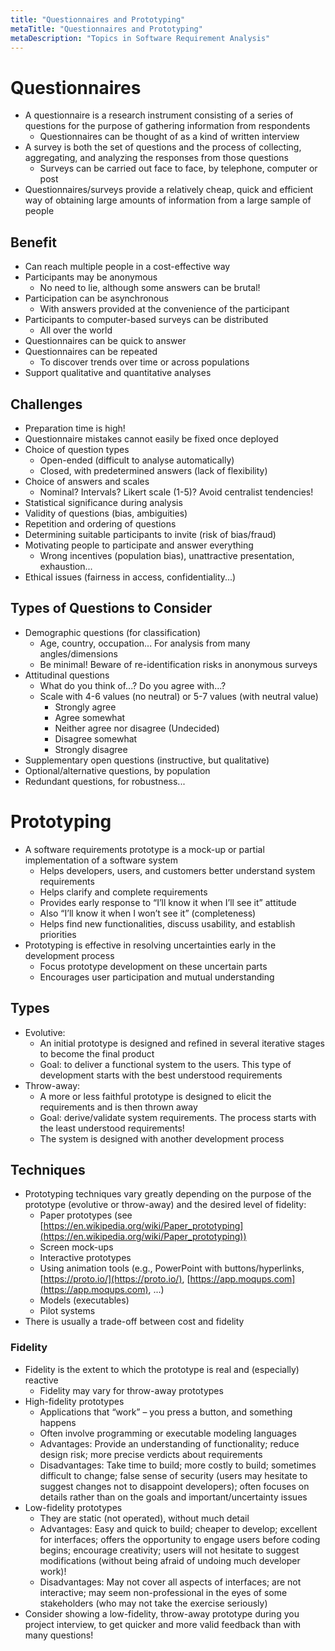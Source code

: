 ```yaml
---
title: "Questionnaires and Prototyping"
metaTitle: "Questionnaires and Prototyping"
metaDescription: "Topics in Software Requirement Analysis"
---
```


# Questionnaires

- A questionnaire is a research instrument consisting of a series of questions for the purpose of gathering information from respondents
    - Questionnaires can be thought of as a kind of written interview 
- A survey is both the set of questions and the process of collecting, aggregating, and analyzing the responses from those questions
    - Surveys can be carried out face to face, by telephone, computer or post
- Questionnaires/surveys provide a relatively cheap, quick and efficient way of obtaining large amounts of information from a large sample of people

## Benefit

- Can reach multiple people in a cost-effective way
- Participants may be anonymous
    - No need to lie, although some answers can be brutal!
- Participation can be asynchronous
    - With answers provided at the convenience of the participant
- Participants to computer-based surveys can be distributed
    - All over the world
- Questionnaires can be quick to answer
- Questionnaires can be repeated
    - To discover trends over time or across populations
- Support qualitative and quantitative analyses

## Challenges

- Preparation time is high!
- Questionnaire mistakes cannot easily be fixed once deployed
- Choice of question types
    - Open-ended (difficult to analyse automatically)
    - Closed, with predetermined answers (lack of flexibility)
- Choice of answers and scales
    - Nominal? Intervals? Likert scale (1-5)? Avoid centralist tendencies!
- Statistical significance during analysis
- Validity of questions (bias, ambiguities)
- Repetition and ordering of questions
- Determining suitable participants to invite (risk of bias/fraud)
- Motivating people to participate and answer everything
    - Wrong incentives (population bias), unattractive presentation, exhaustion...
- Ethical issues (fairness in access, confidentiality...)

## Types of Questions to Consider

- Demographic questions (for classification)
    - Age, country, occupation... For analysis from many angles/dimensions
    - Be minimal! Beware of re-identification risks in anonymous surveys
- Attitudinal questions 
    - What do you think of...? Do you agree with...?
    - Scale with 4-6 values (no neutral) or 5-7 values (with neutral value)
        - Strongly agree
        - Agree somewhat
        - Neither agree nor disagree (Undecided)
        - Disagree somewhat
        - Strongly disagree
- Supplementary open questions (instructive, but qualitative)
- Optional/alternative questions, by population
- Redundant questions, for robustness...

# Prototyping

- A software requirements prototype is a mock-up or partial implementation of a software system
    - Helps developers, users, and customers better understand system requirements
    - Helps clarify and complete requirements
    - Provides early response to “I’ll know it when I’ll see it” attitude
    - Also “I’ll know it when I won’t see it” (completeness)
    - Helps find new functionalities, discuss usability, and establish priorities
- Prototyping is effective in resolving uncertainties early in the development process
    - Focus prototype development on these uncertain parts
    - Encourages user participation and mutual understanding

## Types

- Evolutive: 
    - An initial prototype is designed and refined in several iterative stages to become the final product
    - Goal: to deliver a functional system to the users. This type of development starts with the best understood requirements
- Throw-away: 
    - A more or less faithful prototype is designed to elicit the requirements and is then thrown away
    - Goal: derive/validate system requirements. The process starts with the least understood requirements!
    - The system is designed with another development process

## Techniques

- Prototyping techniques vary greatly depending on the purpose of the prototype (evolutive or throw-away) and the desired level of fidelity:
    - Paper prototypes (see [https://en.wikipedia.org/wiki/Paper_prototyping](https://en.wikipedia.org/wiki/Paper_prototyping))
    - Screen mock-ups
    - Interactive prototypes
    - Using animation tools (e.g., PowerPoint with buttons/hyperlinks, [https://proto.io/](https://proto.io/),  [https://app.moqups.com](https://app.moqups.com), ...)
    - Models (executables)
    - Pilot systems
- There is usually a trade-off between cost and fidelity

### Fidelity 

- Fidelity is the extent to which the prototype is real and (especially) reactive
    - Fidelity may vary for throw-away prototypes
- High-fidelity prototypes
    - Applications that “work” – you press a button, and something happens
    - Often involve programming or executable modeling languages
    - Advantages: Provide an understanding of functionality; reduce design risk; more precise verdicts about requirements
    - Disadvantages: Take time to build; more costly to build; sometimes difficult to change; false sense of security (users may hesitate to suggest changes not to disappoint developers); often focuses on details rather than on the goals and important/uncertainty issues
- Low-fidelity prototypes
    - They are static (not operated), without much detail
    - Advantages: Easy and quick to build; cheaper to develop; excellent for interfaces; offers the opportunity to engage users before coding begins; encourage creativity; users will not hesitate to suggest modifications (without being afraid of undoing much developer work)!
    - Disadvantages: May not cover all aspects of interfaces; are not interactive; may seem non-professional in the eyes of some stakeholders (who may not take the exercise seriously)
- Consider showing a low-fidelity, throw-away prototype during you project interview, to get quicker and more valid feedback than with many questions!
